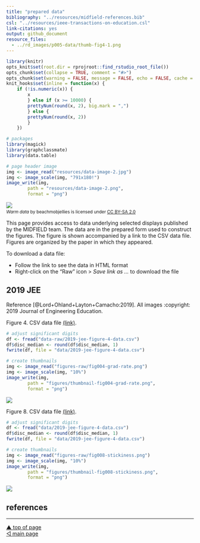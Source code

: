 ```yaml
---
title: "prepared data"
bibliography: "../resources/midfield-references.bib"
csl: "../resources/ieee-transactions-on-education.csl"
link-citations: yes
output: github_document
resource_files:
  - ../rd_images/p005-data/thumb-fig4-1.png
---
```



```r
library(knitr)
opts_knit$set(root.dir = rprojroot::find_rstudio_root_file())
opts_chunk$set(collapse = TRUE, comment = "#>")
opts_chunk$set(warning = FALSE, message = FALSE, echo = FALSE, cache = FALSE) 
knit_hooks$set(inline = function(x) {
	if (!is.numeric(x)) { 
		x 
		} else if (x >= 10000) { 
		prettyNum(round(x, 2), big.mark = ",")
		} else {
		prettyNum(round(x, 2))
		}
	})
```

```r
# packages
library(magick)
library(graphclassmate)
library(data.table)
```

```r
# page header image
img <- image_read("resources/data-image-2.jpg")
img <- image_scale(img, "791x180!")
image_write(img,
        path = "resources/data-image-2.png",
        format = "png")
```

![](../resources/data-image-2.png)
<small>
<br>
<i>Warm data</i> by beachmobjellies is licensed under <a href="https://creativecommons.org/licenses/by-sa/2.0/legalcode">CC BY-SA 2.0</a>
<br>
</small>

This page provides access to data underlying selected displays published by the MIDFIELD team. The data are in the prepared form used to construct the figures. The figure is shown accompanied by a link to the CSV data file. Figures are organized by the paper in which they appeared. 

To download a data file: 

- Follow the link to see the data in HTML format 
- Right-click on the "Raw" icon > *Save link as ...* to download the file 

## 2019 JEE

Reference [@Lord+Ohland+Layton+Camacho:2019]. All images :copyright: 2019 Journal of Engineering Education. 





Figure 4. CSV data file [(link)](../data/2019-jee-figure-4-data.csv).

```r
# adjust significant digits 
df <- fread("data-raw/2019-jee-figure-4-data.csv")
df$disc_median <- round(df$disc_median, 1)
fwrite(df, file = "data/2019-jee-figure-4-data.csv")
```

```r
# create thumbnails
img <- image_read("figures-raw/fig004-grad-rate.png")
img <- image_scale(img, "10%")
image_write(img,
        path = "figures/thumbnail-fig004-grad-rate.png",
        format = "png")
```

![](../figures/thumbnail-fig004-grad-rate.png)






Figure 8. CSV data file [(link)](../data/2019-jee-figure-8-data.csv).

```r
# adjust significant digits 
df <- fread("data/2019-jee-figure-4-data.csv")
df$disc_median <- round(df$disc_median, 1)
fwrite(df, file = "data/2019-jee-figure-4-data.csv")
```

```r
# create thumbnails
img <- image_read("figures-raw/fig008-stickiness.png")
img <- image_scale(img, "10%")
image_write(img,
        path = "figures/thumbnail-fig008-stickiness.png",
        format = "png")
```

![](../figures/thumbnail-fig008-stickiness.png)
























## references

<div id="refs"></div>



***
<a href="#top">&#9650; top of page</a>    
[&#9665; main page](../README.md)
